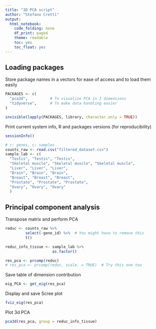 ---
title: "3D PCA script"
author: "Stefano Cretti"
output:
  html_notebook:
    code_folding: none
    df_print: paged
    theme: readable
    toc: yes
    toc_float: yes
---

## Loading packages
Store package names in a vectors for ease of access and to load them easily 
```{r, message=FALSE, warning=FALSE}
PACKAGES <- c(
  "pca3d",          # To visualize PCA in 3 dimensions
  "tidyverse",      # To make data handling easier
)

invisible(lapply(PACKAGES, library, character.only = TRUE))
```

Print current system info, R and packages versions (for reproducibility) 
```{r}
sessionInfo()
```

```{r}
# r: genes, c: samples
counts_raw <- read.csv("filtered_dataset.csv")
sample_lab <- c(
  "Testis", "Testis", "Testis",
  "Skeletal muscle", "Skeletal muscle", "Skeletal muscle",
  "Liver", "Liver", "Liver",
  "Brain", "Brain", "Brain",
  "Breast", "Breast", "Breast",
  "Prostate", "Prostate", "Prostate",
  "Ovary", "Ovary", "Ovary"
  )
```


## Principal component analysis 
Transpose matrix and perform PCA

```{r}
reduc <- counts_raw %>%
         select(-gene_id) %>%  # You might have to remove this
         t()

reduc_info_tissue <- sample_lab %>%
                     as.factor()
```

```{r}
res_pca <- prcomp(reduc)
# res_pca <- prcomp(reduc, scale. = TRUE)  # Try this one too
```

Save table of dimension contribution
```{r}
eig_PCA <- get_eig(res_pca)
```

Display and save Scree plot 
```{r}
fviz_eig(res_pca)
```

Plot 3d PCA
```{r}
pca3d(res_pca, group = reduc_info_tissue)
```

